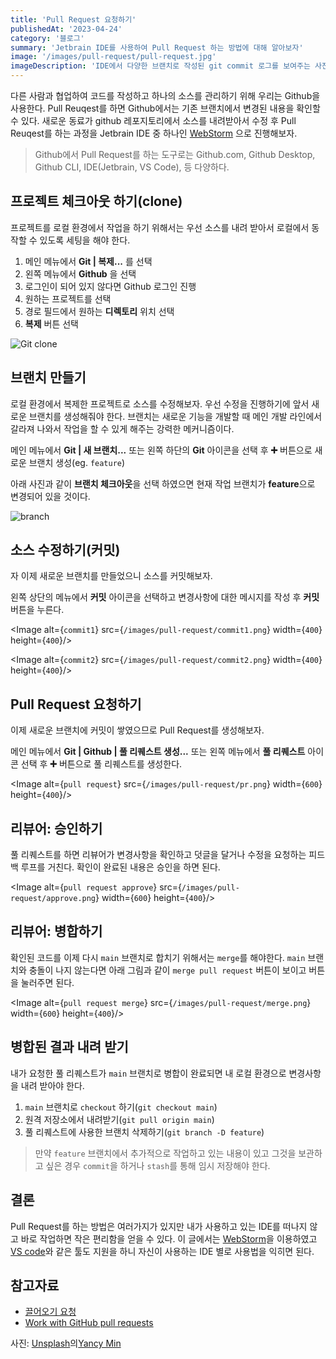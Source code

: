 ```yaml
---
title: 'Pull Request 요청하기'
publishedAt: '2023-04-24'
category: '블로그'
summary: 'Jetbrain IDE를 사용하여 Pull Request 하는 방법에 대해 알아보자'
image: '/images/pull-request/pull-request.jpg'
imageDescription: 'IDE에서 다양한 브랜치로 작성된 git commit 로그를 보여주는 사진'
---
```


다른 사람과 협업하여 코드를 작성하고 하나의 소스를 관리하기 위해 우리는 Github을 사용한다.
Pull Reuqest를 하면 Github에서는 기존 브랜치에서 변경된 내용을 확인할 수 있다.
새로운 동료가 github 레포지토리에서 소스를 내려받아서 수정 후 Pull Reuqest를 하는 과정을 Jetbrain IDE 중 하나인 [WebStorm](https://www.jetbrains.com/ko-kr/webstorm/) 으로 진행해보자.

> Github에서 Pull Request를 하는 도구로는 Github.com, Github Desktop, Github CLI, IDE(Jetbrain, VS Code), 등 다양하다.

## 프로젝트 체크아웃 하기(clone)

프로젝트를 로컬 환경에서 작업을 하기 위해서는 우선 소스를 내려 받아서 로컬에서 동작할 수 있도록 세팅을 해야 한다.

1. 메인 메뉴에서 **Git | 복제...** 를 선택
2. 왼쪽 메뉴에서 **Github** 을 선택
3. 로그인이 되어 있지 않다면 Github 로그인 진행
4. 원하는 프로젝트를 선택
5. 경로 필드에서 원하는 **디렉토리** 위치 선택
6. **복제** 버튼 선택

![Git clone](/images/pull-request/clone.png)

## 브랜치 만들기

로컬 환경에서 복제한 프로젝트로 소스를 수정해보자. 우선 수정을 진행하기에 앞서 새로운 브랜치를 생성해줘야 한다. 브랜치는 새로운 기능을 개발할 때 메인 개발 라인에서 갈라져 나와서 작업을 할 수 있게 해주는 강력한 메커니즘이다.

메인 메뉴에서 **Git | 새 브랜치...** 또는 왼쪽 하단의 **Git** 아이콘을 선택 후 **➕** 버튼으로 새로운 브랜치 생성(eg. `feature`)

아래 사진과 같이 **브랜치 체크아웃**을 선택 하였으면 현재 작업 브랜치가 **feature**으로 변경되어 있을 것이다.

![branch](/images/pull-request/branch.png)

## 소스 수정하기(커밋)

자 이제 새로운 브랜치를 만들었으니 소스를 커밋해보자.

왼쪽 상단의 메뉴에서 **커밋** 아이콘을 선택하고 변경사항에 대한 메시지를 작성 후 **커밋** 버튼을 누른다.

<Image alt={`commit1`} src={`/images/pull-request/commit1.png`} width={`400`} height={`400`}/>

<Image alt={`commit2`} src={`/images/pull-request/commit2.png`} width={`400`} height={`400`}/>

## Pull Request 요청하기

이제 새로운 브랜치에 커밋이 쌓였으므로 Pull Request를 생성해보자.

메인 메뉴에서 **Git | Github | 풀 리퀘스트 생성...** 또는 왼쪽 메뉴에서 **풀 리퀘스트** 아이콘 선택 후 **➕** 버튼으로 풀 리퀘스트를 생성한다.

<Image alt={`pull request`} src={`/images/pull-request/pr.png`} width={`600`} height={`400`}/>

## 리뷰어: 승인하기

풀 리퀘스트를 하면 리뷰어가 변경사항을 확인하고 덧글을 달거나 수정을 요청하는 피드백 루프를 거친다. 확인이 완료된 내용은 승인을 하면 된다.

<Image alt={`pull request approve`} src={`/images/pull-request/approve.png`} width={`600`} height={`400`}/>

## 리뷰어: 병합하기

확인된 코드를 이제 다시 `main` 브랜치로 합치기 위해서는 `merge`를 해야한다. `main` 브랜치와 충돌이 나지 않는다면 아래 그림과 같이 `merge pull request` 버튼이 보이고 버튼을 눌러주면 된다.

<Image alt={`pull request merge`} src={`/images/pull-request/merge.png`} width={`600`} height={`400`}/>

## 병합된 결과 내려 받기

내가 요청한 풀 리퀘스트가 `main` 브랜치로 병합이 완료되면 내 로컬 환경으로 변경사항을 내려 받아야 한다.

1. `main` 브랜치로 `checkout` 하기(`git checkout main`)
2. 원격 저장소에서 내려받기(`git pull origin main`)
3. 풀 리퀘스트에 사용한 브랜치 삭제하기(`git branch -D feature`)

> 만약 `feature` 브랜치에서 추가적으로 작업하고 있는 내용이 있고 그것을 보관하고 싶은 경우 `commit`을 하거나 `stash`를 통해 임시 저장해야 한다.

## 결론

Pull Request를 하는 방법은 여러가지가 있지만 내가 사용하고 있는 IDE를 떠나지 않고 바로 작업하면 작은 편리함을 얻을 수 있다. 이 글에서는 [WebStorm](https://www.jetbrains.com/ko-kr/webstorm/)을 이용하였고 [VS code](https://code.visualstudio.com)와 같은 툴도 지원을 하니 자신이 사용하는 IDE 별로 사용법을 익히면 된다.


## 참고자료

- [끌어오기 요청](https://docs.github.com/ko/pull-requests)
- [Work with GitHub pull requests](https://www.jetbrains.com/help/webstorm/work-with-github-pull-requests.html)


사진: <a href="https://unsplash.com/ko/%EC%82%AC%EC%A7%84/842ofHC6MaI?utm_source=unsplash&utm_medium=referral&utm_content=creditCopyText">Unsplash</a>의<a href="https://unsplash.com/@yancymin?utm_source=unsplash&utm_medium=referral&utm_content=creditCopyText">Yancy Min</a>
